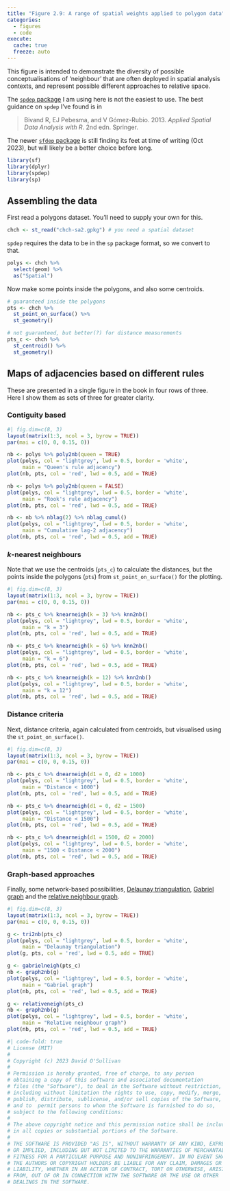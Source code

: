 ```yaml
---
title: "Figure 2.9: A range of spatial weights applied to polygon data"
categories: 
  - figures
  - code
execute: 
  cache: true
  freeze: auto
---
```


This figure is intended to demonstrate the diversity of possible conceptualisations of 'neighbour' that are often deployed in spatial analysis contexts, and represent possible different approaches to relative space. 

The [`spdep` package](https://cran.r-project.org/web/packages/spdep/index.html) I am using here is not the easiest to use. The best guidance on `spdep` I've found is in 

> Bivand R, EJ Pebesma, and V Gómez-Rubio. 2013. _Applied Spatial Data Analysis with R_. 2nd edn. Springer.

The newer [`sfdep` package](https://cran.r-project.org/package=sfdep) is still finding its feet at time of writing (Oct 2023), but will likely be a better choice before long.

```r
library(sf)
library(dplyr)
library(spdep)
library(sp)
```

## Assembling the data
First read a polygons dataset. You'll need to supply your own for this.

```r
chch <- st_read("chch-sa2.gpkg") # you need a spatial dataset
```

`spdep` requires the data to be in the `sp` package format, so we convert to that.

```r
polys <- chch %>%
  select(geom) %>%
  as("Spatial")
```

Now make some points inside the polygons, and also some centroids.

```r
# guaranteed inside the polygons
pts <- chch %>%
  st_point_on_surface() %>% 
  st_geometry()

# not guaranteed, but better(?) for distance measurements
pts_c <- chch %>%
  st_centroid() %>% 
  st_geometry()
```

## Maps of adjacencies based on different rules
These are presented in a single figure in the book in four rows of three. Here I show them as sets of three for greater clarity. 

### Contiguity based

```r
#| fig.dim=c(8, 3)
layout(matrix(1:3, ncol = 3, byrow = TRUE))
par(mai = c(0, 0, 0.15, 0))

nb <- polys %>% poly2nb(queen = TRUE)
plot(polys, col = "lightgrey", lwd = 0.5, border = 'white', 
     main = "Queen's rule adjacency")
plot(nb, pts, col = 'red', lwd = 0.5, add = TRUE)

nb <- polys %>% poly2nb(queen = FALSE)
plot(polys, col = "lightgrey", lwd = 0.5, border = 'white', 
     main = "Rook's rule adjacency")
plot(nb, pts, col = 'red', lwd = 0.5, add = TRUE)

nb <- nb %>% nblag(2) %>% nblag_cumul()
plot(polys, col = "lightgrey", lwd = 0.5, border = 'white', 
     main = "Cumulative lag-2 adjacency")
plot(nb, pts, col = 'red', lwd = 0.5, add = TRUE)
```

### _k_-nearest neighbours
Note that we use the centroids (`pts_c`) to calculate the distances, but the points inside the polygons (`pts`) from `st_point_on_surface()` for the plotting.

```r
#| fig.dim=c(8, 3)
layout(matrix(1:3, ncol = 3, byrow = TRUE))
par(mai = c(0, 0, 0.15, 0))

nb <- pts_c %>% knearneigh(k = 3) %>% knn2nb()
plot(polys, col = "lightgrey", lwd = 0.5, border = 'white', 
     main = "k = 3")
plot(nb, pts, col = 'red', lwd = 0.5, add = TRUE)

nb <- pts_c %>% knearneigh(k = 6) %>% knn2nb()
plot(polys, col = "lightgrey", lwd = 0.5, border = 'white', 
     main = "k = 6")
plot(nb, pts, col = 'red', lwd = 0.5, add = TRUE)

nb <- pts_c %>% knearneigh(k = 12) %>% knn2nb()
plot(polys, col = "lightgrey", lwd = 0.5, border = 'white', 
     main = "k = 12")
plot(nb, pts, col = 'red', lwd = 0.5, add = TRUE)
```

### Distance criteria
Next, distance criteria, again calculated from centroids, but visualised using the `st_point_on_surface()`.

```r
#| fig.dim=c(8, 3)
layout(matrix(1:3, ncol = 3, byrow = TRUE))
par(mai = c(0, 0, 0.15, 0))

nb <- pts_c %>% dnearneigh(d1 = 0, d2 = 1000)
plot(polys, col = "lightgrey", lwd = 0.5, border = 'white', 
     main = "Distance < 1000")
plot(nb, pts, col = 'red', lwd = 0.5, add = TRUE)

nb <- pts_c %>% dnearneigh(d1 = 0, d2 = 1500)
plot(polys, col = "lightgrey", lwd = 0.5, border = 'white', 
     main = "Distance < 1500")
plot(nb, pts, col = 'red', lwd = 0.5, add = TRUE)

nb <- pts_c %>% dnearneigh(d1 = 1500, d2 = 2000)
plot(polys, col = "lightgrey", lwd = 0.5, border = 'white', 
     main = "1500 < Distance < 2000")
plot(nb, pts, col = 'red', lwd = 0.5, add = TRUE)
```

### Graph-based approaches
Finally, some network-based possibilities, [Delaunay triangulation](https://en.wikipedia.org/wiki/Delaunay_triangulation), [Gabriel graph](https://en.wikipedia.org/wiki/Gabriel_graph) and the [relative neighbour graph](https://en.wikipedia.org/wiki/Relative_neighborhood_graph).

```r
#| fig.dim=c(8, 3)
layout(matrix(1:3, ncol = 3, byrow = TRUE))
par(mai = c(0, 0, 0.15, 0))

g <- tri2nb(pts_c)
plot(polys, col = "lightgrey", lwd = 0.5, border = 'white', 
     main = "Delaunay triangulation")
plot(g, pts, col = 'red', lwd = 0.5, add = TRUE)

g <- gabrielneigh(pts_c)
nb <- graph2nb(g)
plot(polys, col = "lightgrey", lwd = 0.5, border = 'white', 
     main = "Gabriel graph")
plot(nb, pts, col = 'red', lwd = 0.5, add = TRUE)

g <- relativeneigh(pts_c)
nb <- graph2nb(g)
plot(polys, col = "lightgrey", lwd = 0.5, border = 'white', 
     main = "Relative neighbour graph")
plot(nb, pts, col = 'red', lwd = 0.5, add = TRUE)
```



```r
#| code-fold: true
# License (MIT)
#
# Copyright (c) 2023 David O'Sullivan
#
# Permission is hereby granted, free of charge, to any person
# obtaining a copy of this software and associated documentation
# files (the "Software"), to deal in the Software without restriction,
# including without limitation the rights to use, copy, modify, merge,
# publish, distribute, sublicense, and/or sell copies of the Software,
# and to  permit persons to whom the Software is furnished to do so,
# subject to the following conditions:
#
# The above copyright notice and this permission notice shall be included
# in all copies or substantial portions of the Software.
#
# THE SOFTWARE IS PROVIDED "AS IS", WITHOUT WARRANTY OF ANY KIND, EXPRESS
# OR IMPLIED, INCLUDING BUT NOT LIMITED TO THE WARRANTIES OF MERCHANTABILITY,
# FITNESS FOR A PARTICULAR PURPOSE AND NONINFRINGEMENT. IN NO EVENT SHALL
# THE AUTHORS OR COPYRIGHT HOLDERS BE LIABLE FOR ANY CLAIM, DAMAGES OR OTHER
# LIABILITY, WHETHER IN AN ACTION OF CONTRACT, TORT OR OTHERWISE, ARISING
# FROM, OUT OF OR IN CONNECTION WITH THE SOFTWARE OR THE USE OR OTHER
# DEALINGS IN THE SOFTWARE.
```